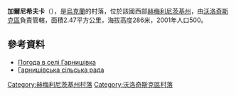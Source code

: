 {{coord|49|31|50|N|26|20|44|E|scale:100000|display=title}}

'''加爾尼希夫卡'''（{{lang-uk|Гарнишівка}}），是[[烏克蘭|烏克蘭]]的村落，位於該國西部[[赫梅利尼茨基州|赫梅利尼茨基州]]，由[[沃洛奇斯克區|沃洛奇斯克區]]負責管轄，面積2.47平方公里，海拔高度286米，2001年人口500。

==參考資料==
* [http://weather.in.ua/ua/hmel'nickaja/4969 Погода в селі Гарнишівка]{{Wayback|url=http://weather.in.ua/ua/hmel'nickaja/4969 |date=20160305082325 }}
* [https://web.archive.org/web/20130314094848/http://volrada.km.ua/content/category/16/100/134/ Гарнишівська сільська рада]

{{DEFAULTSORT:Гарнишівка}}
[[Category:赫梅利尼茨基州村落|Category:赫梅利尼茨基州村落]]
[[Category:沃洛奇斯克區村落|Category:沃洛奇斯克區村落]]


{{Khmelnytskyi-geo-stub}}